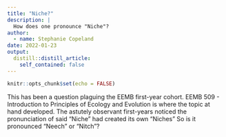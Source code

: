 ```yaml
---
title: "Niche?"
description: |
  How does one pronounce "Niche"?
author:
  - name: Stephanie Copeland
date: 2022-01-23
output:
  distill::distill_article:
    self_contained: false
---
```



```r
knitr::opts_chunk$set(echo = FALSE)
```

This has been a question plaguing the EEMB first-year cohort. EEMB 509 - Introduction to Principles of Ecology and Evolution is where the topic at hand developed. The astutely observant first-years noticed the pronunciation of said "Niche" had created its own "Niches" So is it pronounced "Neech" or "Nitch"? 


